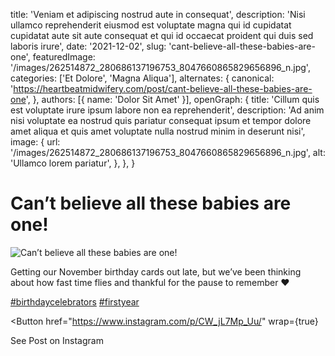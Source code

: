   title: 'Veniam et adipiscing nostrud aute in consequat',
  description: 'Nisi ullamco reprehenderit eiusmod est voluptate magna qui id cupidatat cupidatat aute sit aute consequat et qui id occaecat proident qui duis sed laboris irure',
  date: '2021-12-02',
  slug: 'cant-believe-all-these-babies-are-one',
  featuredImage: '/images/262514872_280686137196753_8047660865829656896_n.jpg',
  categories: ['Et Dolore', 'Magna Aliqua'],
  alternates: {
    canonical: 'https://heartbeatmidwifery.com/post/cant-believe-all-these-babies-are-one',
  },
  authors: [{ name: 'Dolor Sit Amet' }],
  openGraph: {
    title: 'Cillum quis est voluptate irure ipsum labore non ea reprehenderit',
    description: 'Ad anim nisi voluptate ea nostrud quis pariatur consequat ipsum et tempor dolore amet aliqua et quis amet voluptate nulla nostrud minim in deserunt nisi',
    image: {
      url: '/images/262514872_280686137196753_8047660865829656896_n.jpg',
      alt: 'Ullamco lorem pariatur',
    },
  },
}


# Can’t believe all these babies are one!

<Image
  src="/images/262514872_280686137196753_8047660865829656896_n.jpg"
  size="large"
  wrap={true}
  alt="Can’t believe all these babies are one!"
/>

Getting our November birthday cards out late, but we’ve been thinking about how fast time flies and thankful for the pause to remember ❤️

[#birthdaycelebrators](https://www.instagram.com/explore/tags/birthdaycelebrators/) [#firstyear](https://www.instagram.com/explore/tags/firstyear/)

<Button
  href="https://www.instagram.com/p/CW_jL7Mp_Uu/"
  wrap={true}
>
  See Post on Instagram
</Button>
